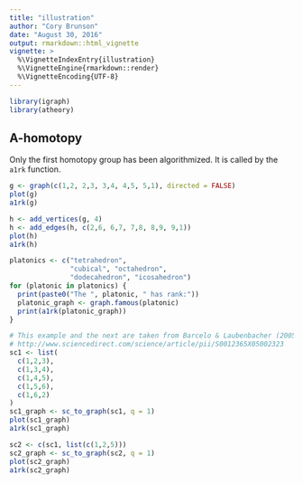 ```yaml
---
title: "illustration"
author: "Cory Brunson"
date: "August 30, 2016"
output: rmarkdown::html_vignette
vignette: >
  %\VignetteIndexEntry{illustration}
  %\VignetteEngine{rmarkdown::render}
  %\VignetteEncoding{UTF-8}
---
```


```r
library(igraph)
library(atheory)
```

## A-homotopy

Only the first homotopy group has been algorithmized. It is called by the `a1rk` function.

```r
g <- graph(c(1,2, 2,3, 3,4, 4,5, 5,1), directed = FALSE)
plot(g)
a1rk(g)
```

```r
h <- add_vertices(g, 4)
h <- add_edges(h, c(2,6, 6,7, 7,8, 8,9, 9,1))
plot(h)
a1rk(h)
```

```r
platonics <- c("tetrahedron",
               "cubical", "octahedron",
               "dodecahedron", "icosahedron")
for (platonic in platonics) {
  print(paste0("The ", platonic, " has rank:"))
  platonic_graph <- graph.famous(platonic)
  print(a1rk(platonic_graph))
}
```

```r
# This example and the next are taken from Barcelo & Laubenbacher (2005)
# http://www.sciencedirect.com/science/article/pii/S0012365X05002323
sc1 <- list(
  c(1,2,3),
  c(1,3,4),
  c(1,4,5),
  c(1,5,6),
  c(1,6,2)
)
sc1_graph <- sc_to_graph(sc1, q = 1)
plot(sc1_graph)
a1rk(sc1_graph)
```

```r
sc2 <- c(sc1, list(c(1,2,5)))
sc2_graph <- sc_to_graph(sc2, q = 1)
plot(sc2_graph)
a1rk(sc2_graph)
```
